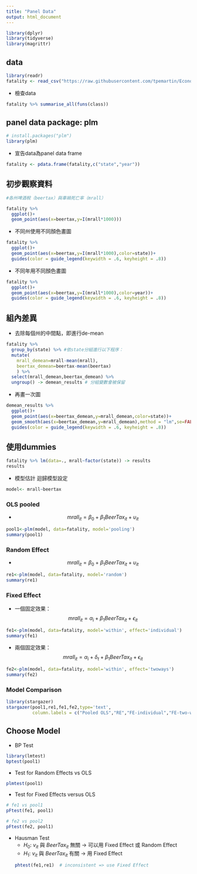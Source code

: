 ```yaml
---
title: "Panel Data"
output: html_document
---
```


```r
library(dplyr)
library(tidyverse)
library(magrittr)
```

## data
```r
library(readr)
fatality <- read_csv("https://raw.githubusercontent.com/tpemartin/Econometric-Analysis/master/Part%20II/fatality.csv")
```

- 檢查data
```r
fatality %>% summarise_all(funs(class))
```

## panel data package: plm
```r
# install.packages("plm")
library(plm)
```

- 宣告data為panel data frame
```r
fatality <- pdata.frame(fatality,c("state","year"))
```

## 初步觀察資料
```r
#各州啤酒稅（beertax）與車禍死亡率（mrall）

fatality %>% 
  ggplot()+
  geom_point(aes(x=beertax,y=I(mrall*1000)))
```

  - 不同州使用不同顏色畫圖
```r
fatality %>% 
  ggplot()+
  geom_point(aes(x=beertax,y=I(mrall*1000),color=state))+
  guides(color = guide_legend(keywidth = .6, keyheight = .8))
```

- 不同年用不同顏色畫圖
```r
fatality %>% 
  ggplot()+
  geom_point(aes(x=beertax,y=I(mrall*1000),color=year))+
  guides(color = guide_legend(keywidth = .6, keyheight = .8))
```

## 組內差異
- 去除每個州的中間點，即進行de-mean
```r
fatality %>% 
  group_by(state) %>% #依state分組進行以下程序：
  mutate(
    mrall_demean=mrall-mean(mrall),
    beertax_demean=beertax-mean(beertax)
    ) %>%
  select(mrall_demean,beertax_demean) %>%
  ungroup() -> demean_results # 分組變數會被保留
```

- 再畫一次圖
```r
demean_results %>%
  ggplot()+
  geom_point(aes(x=beertax_demean,y=mrall_demean,color=state))+
  geom_smooth(aes(x=beertax_demean,y=mrall_demean),method = "lm",se=FALSE)+
  guides(color = guide_legend(keywidth = .6, keyheight = .8))
```

## 使用dummies
```r
fatality %>% lm(data=., mrall~factor(state)) -> results
results
```

- 模型估計 迴歸模型設定
```r
model<- mrall~beertax
```

### OLS pooled
- $$mrall_{it} = \beta_0 + \beta_1BeerTax_{it}+\upsilon_{it}$$
```r
pool1<-plm(model, data=fatality, model='pooling')
summary(pool1)
```

### Random Effect
- $$mrall_{it} = \beta_0 + \beta_1BeerTax_{it}+\upsilon_{it}$$
```r
re1<-plm(model, data=fatality, model='random')
summary(re1)
```

### Fixed Effect
- 一個固定效果：$$mrall_{it} = \alpha_i + \beta_1BeerTax_{it}+\epsilon_{it}$$
```r
fe1<-plm(model, data=fatality, model='within', effect='individual')
summary(fe1)
```

- 兩個固定效果：$$mrall_{it} = \alpha_i + \delta_{t} + \beta_1BeerTax_{it}+\epsilon_{it}$$
```r
fe2<-plm(model, data=fatality, model='within', effect='twoways')
summary(fe2)
```

### Model Comparison
```r
library(stargazer)
stargazer(pool1,re1,fe1,fe2,type='text',
          column.labels = c("Pooled OLS","RE","FE-individual","FE-two-ways"))
```

## Choose Model
- BP Test
```r
library(lmtest)
bptest(pool1)
```

- Test for Random Effects vs OLS
```r
plmtest(pool1)
```

- Test for Fixed Effects versus OLS
```r
# fe1 vs pool1
pFtest(fe1, pool1)
```

```r
# fe2 vs pool2
pFtest(fe2, pool1)
```

- Hausman Test
  - $H_0$: $v_{it}$ 與 $BeerTax_{it}$ 無關 -> 可以用 Fixed Effect 或 Random Effect
  - $H_1$: $v_{it}$ 與 $BeerTax_{it}$ 有關 -> 用 Fixed Effect
```r
phtest(fe1,re1)  # inconsistent => use Fixed Effect
```


